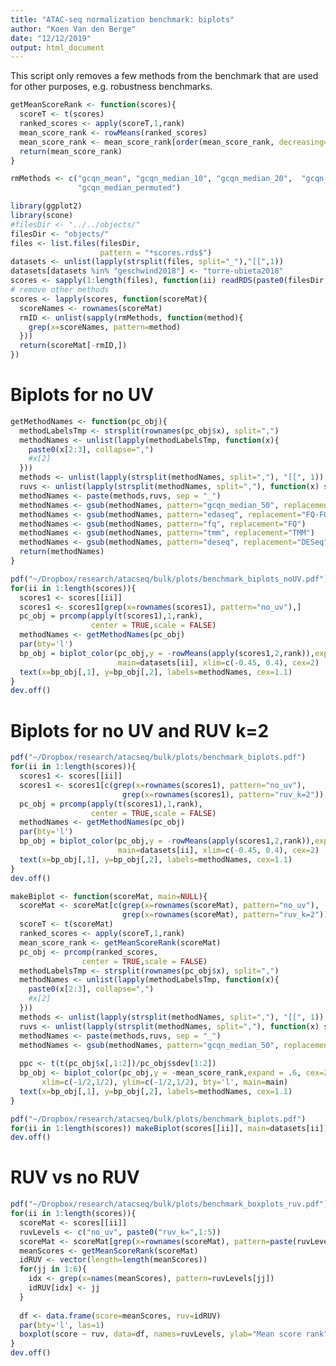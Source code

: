 ```yaml
---
title: "ATAC-seq normalization benchmark: biplots"
author: "Koen Van den Berge"
date: "12/12/2019"
output: html_document
---
```


This script only removes a few methods from the benchmark that are used for other purposes, e.g. robustness benchmarks. 

```r
getMeanScoreRank <- function(scores){
  scoreT <- t(scores)
  ranked_scores <- apply(scoreT,1,rank)
  mean_score_rank <- rowMeans(ranked_scores)
  mean_score_rank <- mean_score_rank[order(mean_score_rank, decreasing=TRUE)]
  return(mean_score_rank)
}

rmMethods <- c("gcqn_mean", "gcqn_median_10", "gcqn_median_20",  "gcqn_median_100",
               "gcqn_median_permuted")

library(ggplot2)
library(scone)
#filesDir <- "../../objects/"
filesDir <- "objects/"
files <- list.files(filesDir,
                    pattern = "*scores.rds$")
datasets <- unlist(lapply(strsplit(files, split="_"),"[[",1))
datasets[datasets %in% "geschwind2018"] <- "torre-ubieta2018"
scores <- sapply(1:length(files), function(ii) readRDS(paste0(filesDir,files[ii])))
# remove other methods
scores <- lapply(scores, function(scoreMat){
  scoreNames <- rownames(scoreMat)
  rmID <- unlist(sapply(rmMethods, function(method){
    grep(x=scoreNames, pattern=method)
  }))
  return(scoreMat[-rmID,])
})

```

# Biplots for no UV

```r
getMethodNames <- function(pc_obj){
  methodLabelsTmp <- strsplit(rownames(pc_obj$x), split=",")
  methodNames <- unlist(lapply(methodLabelsTmp, function(x){
    paste0(x[2:3], collapse=",")
    #x[2]
  }))
  methods <- unlist(lapply(strsplit(methodNames, split=","), "[[", 1))
  ruvs <- unlist(lapply(strsplit(methodNames, split=","), function(x) strsplit(x[2],split="_")))[seq(2,length(methodNames)*2, by=2)]
  methodNames <- paste(methods,ruvs, sep = "_")
  methodNames <- gsub(methodNames, pattern="gcqn_median_50", replacement="GC-FQ")
  methodNames <- gsub(methodNames, pattern="edaseq", replacement="FQ-FQ")
  methodNames <- gsub(methodNames, pattern="fq", replacement="FQ")
  methodNames <- gsub(methodNames, pattern="tmm", replacement="TMM")
  methodNames <- gsub(methodNames, pattern="deseq", replacement="DESeq")
  return(methodNames)
}

pdf("~/Dropbox/research/atacseq/bulk/plots/benchmark_biplots_noUV.pdf")
for(ii in 1:length(scores)){
  scores1 <- scores[[ii]]
  scores1 <- scores1[grep(x=rownames(scores1), pattern="no_uv"),]
  pc_obj = prcomp(apply(t(scores1),1,rank),
                  center = TRUE,scale = FALSE)
  methodNames <- getMethodNames(pc_obj)
  par(bty='l')
  bp_obj = biplot_color(pc_obj,y = -rowMeans(apply(scores1,2,rank)),expand = .6,
                        main=datasets[ii], xlim=c(-0.45, 0.4), cex=2)
  text(x=bp_obj[,1], y=bp_obj[,2], labels=methodNames, cex=1.1)
}
dev.off()

```



# Biplots for no UV and RUV k=2

```r


pdf("~/Dropbox/research/atacseq/bulk/plots/benchmark_biplots.pdf")
for(ii in 1:length(scores)){
  scores1 <- scores[[ii]]
  scores1 <- scores1[c(grep(x=rownames(scores1), pattern="no_uv"),
                         grep(x=rownames(scores1), pattern="ruv_k=2")),]
  pc_obj = prcomp(apply(t(scores1),1,rank),
                  center = TRUE,scale = FALSE)
  methodNames <- getMethodNames(pc_obj)
  par(bty='l')
  bp_obj = biplot_color(pc_obj,y = -rowMeans(apply(scores1,2,rank)),expand = .6,
                        main=datasets[ii], xlim=c(-0.45, 0.4), cex=2)
  text(x=bp_obj[,1], y=bp_obj[,2], labels=methodNames, cex=1.1)
}
dev.off()

```



```r
makeBiplot <- function(scoreMat, main=NULL){
  scoreMat <- scoreMat[c(grep(x=rownames(scoreMat), pattern="no_uv"),
                         grep(x=rownames(scoreMat), pattern="ruv_k=2")),]
  scoreT <- t(scoreMat)
  ranked_scores <- apply(scoreT,1,rank)
  mean_score_rank <- getMeanScoreRank(scoreMat)
  pc_obj <- prcomp(ranked_scores,
                center = TRUE,scale = FALSE)
  methodLabelsTmp <- strsplit(rownames(pc_obj$x), split=",")
  methodNames <- unlist(lapply(methodLabelsTmp, function(x){
    paste0(x[2:3], collapse=",")
    #x[2]
  }))
  methods <- unlist(lapply(strsplit(methodNames, split=","), "[[", 1))
  ruvs <- unlist(lapply(strsplit(methodNames, split=","), function(x) strsplit(x[2],split="_")))[seq(2,length(methodNames)*2, by=2)]
  methodNames <- paste(methods,ruvs, sep = "_")
  methodNames <- gsub(methodNames, pattern="gcqn_median_50", replacement="gcqn")
  
  ppc <- t(t(pc_obj$x[,1:2])/pc_obj$sdev[1:2])
  bp_obj <- biplot_color(pc_obj,y = -mean_score_rank,expand = .6, cex=2,
       xlim=c(-1/2,1/2), ylim=c(-1/2,1/2), bty='l', main=main)
  text(x=bp_obj[,1], y=bp_obj[,2], labels=methodNames, cex=1.1)
}

pdf("~/Dropbox/research/atacseq/bulk/plots/benchmark_biplots.pdf")
for(ii in 1:length(scores)) makeBiplot(scores[[ii]], main=datasets[ii])
dev.off()
```


# RUV vs no RUV

```r
pdf("~/Dropbox/research/atacseq/bulk/plots/benchmark_boxplots_ruv.pdf")
for(ii in 1:length(scores)){
  scoreMat <- scores[[ii]]
  ruvLevels <- c("no_uv", paste0("ruv_k=",1:5))
  scoreMat <- scoreMat[grep(x=rownames(scoreMat), pattern=paste(ruvLevels, collapse="|")),]
  meanScores <- getMeanScoreRank(scoreMat)
  idRUV <- vector(length=length(meanScores))
  for(jj in 1:6){
    idx <- grep(x=names(meanScores), pattern=ruvLevels[jj])
    idRUV[idx] <- jj
  }
  
  df <- data.frame(score=meanScores, ruv=idRUV)
  par(bty='l', las=1)
  boxplot(score ~ ruv, data=df, names=ruvLevels, ylab="Mean score rank", main=datasets[ii])
}
dev.off()

```



